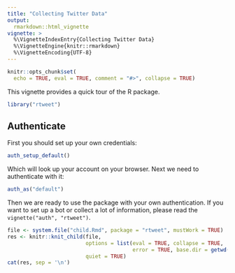 ```yaml
---
title: "Collecting Twitter Data"
output:
  rmarkdown::html_vignette
vignette: >
  %\VignetteIndexEntry{Collecting Twitter Data}
  %\VignetteEngine{knitr::rmarkdown}
  %\VignetteEncoding{UTF-8}
---
```


```r
knitr::opts_chunk$set(
  echo = TRUE, eval = TRUE, comment = "#>", collapse = TRUE)
```

This vignette provides a quick tour of the R package.

```r
library("rtweet")
```


## Authenticate

First you should set up your own credentials:

```r
auth_setup_default()
```

Which will look up your account on your browser.
Next we need to authenticate with it:

```r
auth_as("default")
```

Then we are ready to use the package with your own authentication.
If you want to set up a bot or collect a lot of information, please read the `vignette("auth", "rtweet")`.

```r
file <- system.file("child.Rmd", package = "rtweet", mustWork = TRUE)
res <- knitr::knit_child(file, 
                         options = list(eval = TRUE, collapse = TRUE, 
                                        error = TRUE, base.dir = getwd()), 
                         quiet = TRUE)
cat(res, sep = '\n')
```
